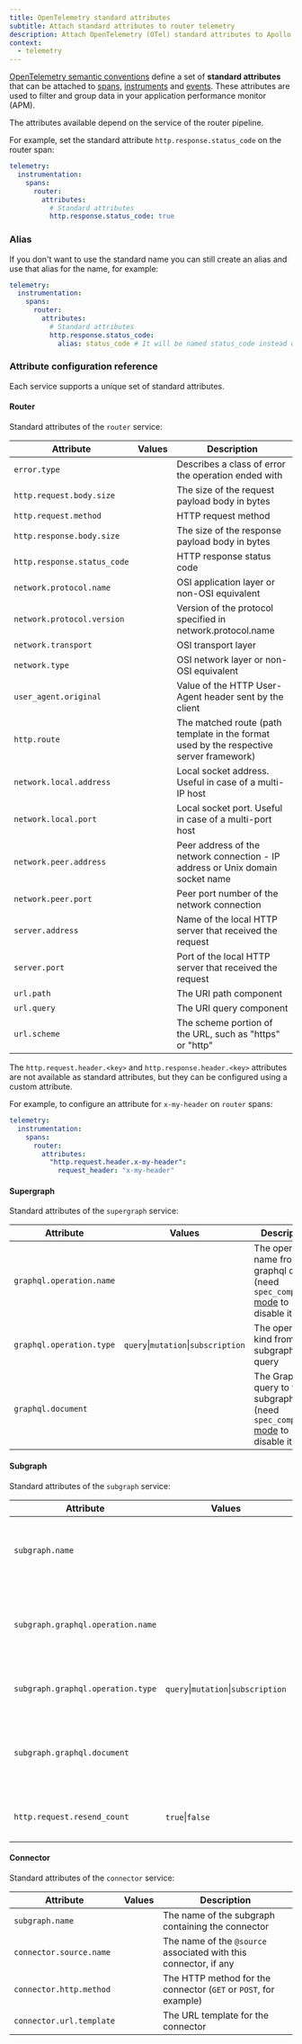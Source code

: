 ```yaml
---
title: OpenTelemetry standard attributes
subtitle: Attach standard attributes to router telemetry
description: Attach OpenTelemetry (OTel) standard attributes to Apollo GraphOS Router or Apollo Router Core telemetry.
context:
  - telemetry
---
```



[OpenTelemetry semantic conventions](https://opentelemetry.io/docs/specs/semconv/) define a set of **standard attributes** that can be attached to [spans](/router/configuration/telemetry/instrumentation/spans), [instruments](/router/configuration/telemetry/instrumentation/instruments) and [events](/router/configuration/telemetry/instrumentation/events). These attributes are used to filter and group data in your application performance monitor (APM).

The attributes available depend on the service of the router pipeline.

For example, set the standard attribute `http.response.status_code` on the router span:

```yaml title="router.yaml"
telemetry:
  instrumentation:
    spans:
      router:
        attributes:
          # Standard attributes
          http.response.status_code: true
```

### Alias

If you don't want to use the standard name you can still create an alias and use that alias for the name, for example:

```yaml title="router.yaml"
telemetry:
  instrumentation:
    spans:
      router:
        attributes:
          # Standard attributes
          http.response.status_code:
            alias: status_code # It will be named status_code instead of http.response.status_code
```

### Attribute configuration reference 

<RouterServices />

Each service supports a unique set of standard attributes.

#### Router

Standard attributes of the `router` service:

| Attribute                      | Values | Description                                                                                                                                        |
|--------------------------------|--------|----------------------------------------------------------------------------------------------------------------------------------------------------|
| `error.type`                   |        | Describes a class of error the operation ended with                                                                                           |
| `http.request.body.size`       |        | The size of the request payload body in bytes                                                                                                 |
| `http.request.method`          |        | HTTP request method                                                                                                                   |
| `http.response.body.size`      |        | The size of the response payload body in bytes                                                                                                    |
| `http.response.status_code`    |        | HTTP response status code                                                                                                                       |
| `network.protocol.name`        |        | OSI application layer or non-OSI equivalent                                                                                                      |
| `network.protocol.version`     |        | Version of the protocol specified in network.protocol.name                                                                                      |
| `network.transport`            |        | OSI transport layer                                                                                                                        |
| `network.type`                 |        | OSI network layer or non-OSI equivalent                                                                                                      |
| `user_agent.original`          |        | Value of the HTTP User-Agent header sent by the client                                                                                        |
| `http.route`                   |        | The matched route (path template in the format used by the respective server framework)                                                          |
| `network.local.address`        |        | Local socket address. Useful in case of a multi-IP host                                                                                        |
| `network.local.port`           |        | Local socket port. Useful in case of a multi-port host                                                                                          |
| `network.peer.address`         |        | Peer address of the network connection - IP address or Unix domain socket name                                                                  |
| `network.peer.port`            |        | Peer port number of the network connection                                                                                                        |
| `server.address`               |        | Name of the local HTTP server that received the request                                                                                         |
| `server.port`                  |        | Port of the local HTTP server that received the request                                                                                           |
| `url.path`                     |        | The URI path component                                                                                                                             |
| `url.query`                    |        | The URI query component                                                                                                                            |
| `url.scheme`                   |        | The scheme portion of the URL, such as "https" or "http"                                                                                          |

<Note>

The `http.request.header.<key>` and `http.response.header.<key>` attributes are not available as standard attributes, but they can be configured using a custom attribute.

For example, to configure an attribute for `x-my-header` on `router` spans:
```yaml title="router.yaml"
telemetry:
  instrumentation:
    spans:
      router:
        attributes:
          "http.request.header.x-my-header":
            request_header: "x-my-header"
```

</Note>

#### Supergraph

Standard attributes of the `supergraph` service:

| Attribute                   | Values                              | Description                                 |
|-----------------------------|-------------------------------------|---------------------------------------------|
| `graphql.operation.name`    |                                     | The operation name from the graphql query (need `spec_compliant` [mode](/router/configuration/telemetry/instrumentation/spans/#mode) to disable it)   |
| `graphql.operation.type`    | `query`\|`mutation`\|`subscription` | The operation kind from the subgraph query  |
| `graphql.document`          |                                     | The GraphQL query to the subgraph (need `spec_compliant` [mode](/router/configuration/telemetry/instrumentation/spans/#mode) to disable it)          |


#### Subgraph

Standard attributes of the `subgraph` service:

| Attribute                          | Values                              | Description                                    |
|------------------------------------|-------------------------------------|------------------------------------------------|
| `subgraph.name`                    |                                     | The name of the subgraph (need `spec_compliant` [mode](/router/configuration/telemetry/instrumentation/spans/#mode) to disable it)                       |
| `subgraph.graphql.operation.name`  |                                     | The operation name from the subgraph query  (need `spec_compliant` [mode](/router/configuration/telemetry/instrumentation/spans/#mode) to disable it)    |
| `subgraph.graphql.operation.type`  | `query`\|`mutation`\|`subscription` | The operation kind from the subgraph query     |
| `subgraph.graphql.document`        |                                     | The GraphQL query to the subgraph  (need `spec_compliant` [mode](/router/configuration/telemetry/instrumentation/spans/#mode) to disable it)             |
| `http.request.resend_count`        | `true`\|`false`                     | Number of retries for an http request to a subgraph              |

#### Connector

Standard attributes of the `connector` service:

| Attribute                | Values                              | Description                                                      |
|--------------------------|-------------------------------------|------------------------------------------------------------------|
| `subgraph.name`          |                                     | The name of the subgraph containing the connector                |
| `connector.source.name`  |                                     | The name of the `@source` associated with this connector, if any |
| `connector.http.method`  |                                     | The HTTP method for the connector (`GET` or `POST`, for example) |
| `connector.url.template` |                                     | The URL template for the connector                               |
